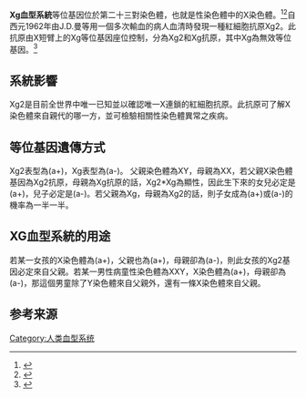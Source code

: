 {{infobox protein
|name=XG血型系统
|caption=
|image=
|width=
|HGNCid=12806
|Symbol=XG
|AltSymbols=PBDX
|EntrezGene=7499
|OMIM=
|RefSeq=NM_175569
|UniProt=
|PDB=
|ECnumber=
|Chromosome=X
|Arm=p
|Band=22.32
|LocusSupplementaryData=
}}

'''Xg血型系統'''等位基因位於第二十三對染色體，也就是性染色體中的X染色體。<ref name="pmid7533029">{{cite journal  |vauthors=Ellis NA, Tippett P, Petty A, etal |title=PBDX is the XG blood group gene |journal=Nat. Genet. |volume=8 |issue=3 |pages=285–90 | date=November 1994 |pmid=7533029 |doi=10.1038/ng1194-285}}</ref><ref name="pmid13930842">{{cite journal |vauthors=LINDSTEN J, FRACCARO M, POLANI PE, HAMERTON JL, SANGER R, RACE RR |title=Evidence that the Xg blood group genes are on the short arm of the X chromosome |journal=Nature |volume=197 |issue= 4868|pages=648–9 | date=February 1963 |pmid=13930842 |doi= 10.1038/197648a0|url=}}</ref>自西元1962年由J.D.曼等用一個多次輸血的病人血清時發現一種紅細胞抗原Xg2。此抗原由X短臂上的Xg等位基因座位控制，分為Xg2和Xg抗原，其中Xg為無效等位基因。<ref name="pmid9798268">{{cite journal |vauthors=Tippett P, Ellis NA |title=The Xg blood group system: a review |journal=Transfus Med Rev |volume=12 |issue=4 |pages=233–57 |date=October 1998 |pmid=9798268 |doi=10.1016/S0887-7963(98)80001-1 |url=http://linkinghub.elsevier.com/retrieve/pii/S0887796398000017 |access-date=2017-03-19 |archive-date=2020-07-28 |archive-url=https://web.archive.org/web/20200728114851/https://linkinghub.elsevier.com/retrieve/pii/S0887796398000017 |dead-url=no }}</ref> 

== 系統影響 ==

Xg2是目前全世界中唯一已知並以確認唯一X連鎖的紅細胞抗原。此抗原可了解X染色體來自親代的哪一方，並可檢驗相關性染色體異常之疾病。

== 等位基因遺傳方式 ==

Xg2表型為(a+)，Xg表型為(a-)。
父親染色體為XY，母親為XX，若父親X染色體基因為Xg2抗原，母親為Xg抗原的話，Xg2*Xg為顯性，因此生下來的女兒必定是(a+)，兒子必定是(a-)。若父親為Xg，母親為Xg2的話，則子女成為(a+)或(a-)的機率為一半一半。

== XG血型系統的用途 ==

若某一女孩的X染色體為(a+)，父親也為(a+)，母親卻為(a-)，則此女孩的Xg2基因必定來自父親。若某一男性病童性染色體為XXY，X染色體為(a+)，母親卻為(a-)，那這個男童除了Y染色體來自父親外，還有一條X染色體來自父親。

==参考来源==
{{Reflist}}

{{transfusion medicine}}

[[Category:人类血型系统|Category:人类血型系统]]